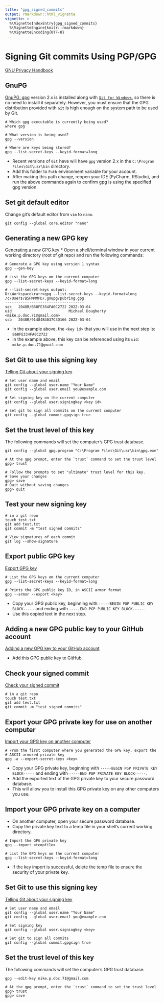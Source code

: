 ```yaml
---
title: "gpg_signed_commits"
output: rmarkdown::html_vignette
vignette: >
  %\VignetteIndexEntry{gpg_signed_commits}
  %\VignetteEngine{knitr::rmarkdown}
  %\VignetteEncoding{UTF-8}
---
```


# Signing Git commits Using PGP/GPG
[GNU Privacy Handbook](https://gnupg.org/gph/en/manual.html)

## GnuPG
[GnuPG: gpg](https://gnupg.org/index.html) version 2.x is installed along with [`Git for Windows`](https://gitforwindows.org/), so there is no need to install it separately. However, you must ensure that the GPG distribution provided with `Git` is high enough on the system path to be used by Git.  
```{}
# Which gpg executable is currently being used?
where gpg

# What version is being used?
gpg --version

# Where are keys being stored?
gpg --list-secret-keys --keyid-format=long
```


* Recent versions of `Git` have will have `gpg` version 2.x in the `C:\Program Files\Git\usr\bin` directory. 
* Add this folder to `Path` environment variable for your account. 
* After making this path change, reopen your IDE (PyCharm, RStudio), and run the above commands again to confirm gpg is using the specified gpg version. 

## Set git default editor
Change git's default editor from `vim` to `nano`. 
```{}
git config --global core.editor "nano"
```

## Generating a new GPG key
[Generating a new GPG key](https://docs.github.com/en/authentication/managing-commit-signature-verification/generating-a-new-gpg-key)
* Open a shell/terminal window in your current working directory (root of git repo) and run the following commands: 

```{}
# Generate a GPG key using version 1 syntax
gpg --gen-key
```

```{}
# List the GPG keys on the current cumputer
gpg --list-secret-keys --keyid-format=long
```

```{}
# --list-secret-keys output:
D:\Workspace\rarr>gpg --list-secret-keys --keyid-format=long
/c/Users/B5PMMMPD/.gnupg/pubring.gpg
------------------------------------
sec   2048R/B68FE334FA0C2722 2022-03-04
uid                          Michael Dougherty <mike.p.doc.71@gmail.com>
ssb   2048R/91484B4037C3D166 2022-03-04
```

* In the example above, the `<key id>` that you will use in the next step is: `B68FE334FA0C2722`
* In the example above, this key can be referenced using its `uid`: `mike.p.doc.71@gmail.com` 

## Set Git to use this signing key
[Telling Git about your signing key](https://docs.github.com/en/authentication/managing-commit-signature-verification/telling-git-about-your-signing-key)

```{}
# Set user name and email
git config --global user.name "Your Name"
git config --global user.email you@example.com

# Set signing key on the current computer
git config --global user.signingkey <key id>

# Set git to sign all commits on the current computer
git config --global commit.gpgsign true
```

## Set the trust level of this key
The following commands will set the computer's GPG trust database. 
```{}
git config --global gpg.program "C:\Program Files\Git\usr\bin\gpg.exe"

# At the gpg prompt, enter the `trust` command to set the trust level
gpg> trust

# Follow the prompts to set "ultimate" trust level for this key.
# Save your changes
gpg> save
# Quit without saving changes
gpg> quit
```


## Test your new signing key
```{}
# in a git repo
touch test.txt
git add test.txt
git commit -m "test signed commits"
```

```{}
# View signatures of each commit
git log --show-signature
```


## Export public GPG key
[Export GPG key](https://docs.github.com/en/authentication/managing-commit-signature-verification/generating-a-new-gpg-key)

```{}
# List the GPG keys on the current computer
gpg --list-secret-keys --keyid-format=long

# Prints the GPG public key ID, in ASCII armor format
gpg --armor --export <key>
```

* Copy your GPG public key, beginning with `-----BEGIN PGP PUBLIC KEY BLOCK-----` and ending with `-----END PGP PUBLIC KEY BLOCK-----`. 
* Use this copied text in the next step.


## Adding a new GPG public key to your GitHub account
[Adding a new GPG key to your GitHub account](https://docs.github.com/en/authentication/managing-commit-signature-verification/adding-a-new-gpg-key-to-your-github-account)

* Add this GPG public key to GitHub. 

## Check your signed commit
[Check your signed commit](https://www.garrickadenbuie.com/blog/signed-verified-git-commits-keybase-rstudio/)

```{}
# in a git repo
touch test.txt
git add test.txt
git commit -m "test signed commits"
```


## Export your GPG private key for use on another computer
[Import your GPG key on another computer](https://www.garrickadenbuie.com/blog/signed-verified-git-commits-keybase-rstudio/#import-your-gpg-key-on-another-computer)

```{}
# From the first computer where you generated the GPG key, export the 
# ASCII armored private key
gpg -a --export-secret-keys <key> 
```

* Copy your GPG private key, beginning with `-----BEGIN PGP PRIVATE KEY BLOCK-----` and ending with `-----END PGP PRIVATE KEY BLOCK-----`. 
* Add the exported text of the GPG private key to your secure password database.
* This will allow you to install this GPG private key on any other computers you use. 


## Import your GPG private key on a computer
* On another computer, open your secure password database. 
* Copy the private key text to a temp file in your shell's current working directory. 

```{}
# Import the GPG private key
gpg --import <tempfile>

# List the GPG keys on the current computer
gpg --list-secret-keys --keyid-format=long 
```

* If the key import is successful, delete the temp file to ensure the security of your private key. 


## Set Git to use this signing key
[Telling Git about your signing key](https://docs.github.com/en/authentication/managing-commit-signature-verification/telling-git-about-your-signing-key)

```{}
# Set user name and email
git config --global user.name "Your Name"
git config --global user.email you@example.com

# Set signing key
git config --global user.signingkey <key>

# Set git to sign all commits
git config --global commit.gpgsign true
```

## Set the trust level of this key
The following commands will set the computer's GPG trust database. 
```{}
gpg --edit-key mike.p.doc.71@gmail.com

# At the gpg prompt, enter the `trust` command to set the trust level
gpg> trust
gpg> save
```


